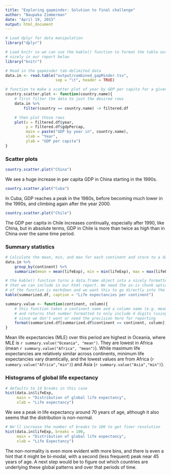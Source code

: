 ```yaml
---
title: "Exploring gapminder: Solution to final challenge"
author: "Naupaka Zimmerman"
date: "April 19, 2015"
output: html_document
---
```


```r
# Load dplyr for data manipulation
library("dplyr")

# Load knitr so we can use the kable() function to format the table output more 
# nicely in our report below
library("knitr")

# Read in the gapminder tab-delimited data
data.in <- read.table("output/combined_gapMinder.tsv", 
                      sep = "\t", header = TRUE)
```

```r
# function to make a scatter plot of year by GDP per capita for a given country
country.scatter.plot <- function(country.name){
    # first filter the data to just the desired rows
    data.in %>%
        filter(country == country.name) -> filtered.df

    # then plot those rows
    plot(x = filtered.df$year, 
         y = filtered.df$gdpPercap,
         main = paste("GDP by year in", country.name),
         xlab = "Year",
         ylab = "GDP per capita")
}
```

### Scatter plots 

```r
country.scatter.plot("China")
```

We see a huge increase in per capita GDP in China starting in the 1990s.

```r
country.scatter.plot("Cuba")
```

In Cuba, GDP reaches a peak in the 1980s, before becoming much lower in the 1990s, and climbing again after the year 2000.

```r
country.scatter.plot("Chile")
```

The GDP per capita in Chile increases continually, especially after 1990, like China, but in absolute terms, GDP  in Chile is more than twice as high than in China over the same time period.

### Summary statistics

```r
# Calculate the mean, min, and max for each continent and store to a data frame
data.in %>%
    group_by(continent) %>%
    summarize(mean = mean(lifeExp), min = min(lifeExp), max = max(lifeExp)) -> summarized.df
```

```r
# the kable() function turns a data.frame object into a nicely formatted markdown table
# that we can include in our html report. We need the as-is chunk option because the output 
# of the function is markdown and we want this to go directly into the report
kable(summarized.df, caption = "Life expectancies per continent")
```

```r
summary.value <- function(continent, column){
    # this function takes a continent name and a column name (e.g. mean, max, or min)
    # and returns that number formatted to only include 4 digits (using the format() function) 
    # since we don't want or need the precision here for reporting
    format(summarized.df[summarized.df$continent == continent, column], digits = 4)
}
```

Mean life expectancies (MLE) over this period are highest in Oceania, where MLE is `r summary.value("Oceania", "mean")`. They are lowest in Africa (mean `r summary.value("Africa", "mean")`). While maximum life expectancies are relatively similar across continents, minimum life expectancies vary dramtically, and the lowest values are from Africa (`r summary.value("Africa","min")`) and Asia (`r summary.value("Asia","min")`).

### Histograms of global life expectancy

```r
# defaults to 14 breaks in this case
hist(data.in$lifeExp, 
     main = "Distribution of global life expectancy",
     xlab = "Life expectancy")
```

We see a peak in life expectancy around 70 years of age, although it also seems that the distribution is non-normal.

```r
# We'll increase the number of breaks to 100 to get finer resolution
hist(data.in$lifeExp, breaks = 100, 
     main = "Distribution of global life expectancy",
     xlab = "Life Expectancy")
```

The non-normality is even more evident with more bins, and there is even a hint that it might be bi-modal, with a second (less frequent) peak near 45 years of age. A next step would be to figure out which countries are underlying these global patterns and over that periods of time.
